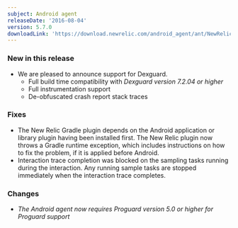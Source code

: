 ```yaml
---
subject: Android agent
releaseDate: '2016-08-04'
version: 5.7.0
downloadLink: 'https://download.newrelic.com/android_agent/ant/NewRelic_Android_Agent_5.7.0.zip'
---
```


### New in this release

* We are pleased to announce support for Dexguard.
  * Full build time compatibility with _Dexguard version 7.2.04 or higher_
  * Full instrumentation support
  * De-obfuscated crash report stack traces

### Fixes

* The New Relic Gradle plugin depends on the Android application or library plugin having been installed first. The New Relic plugin now throws a Gradle runtime exception, which includes instructions on how to fix the problem, if it is applied before Android.
* Interaction trace completion was blocked on the sampling tasks running during the interaction. Any running sample tasks are stopped immediately when the interaction trace completes.

### Changes

* _The Android agent now requires_ _Proguard version 5.0 or higher for Proguard support_
